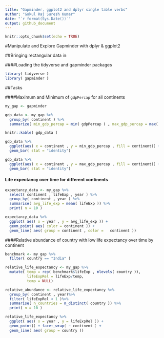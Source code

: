 ```yaml
---
title: "Gapminder, ggplot2 and dplyr single table verbs"
author: "Gokul Raj Suresh Kumar"
date: "`r format(Sys.Date())`"
output: github_document
---
```


```r
knitr::opts_chunk$set(echo = TRUE)
```

#Manipulate and Explore Gapminder with dplyr & ggplot2

##Bringing rectangular data in

####Loading the tidyverse and gapminder packages 

```r
library( tidyverse )
library( gapminder )
```

##Tasks

####Maximum and Minimum of `gdpPercap` for all continents

```r
my_gap <- gapminder

gdp_data <- my_gap %>% 
  group_by( continent ) %>% 
  summarize( min_gdp_percap = min( gdpPercap ) , max_gdp_percap = max( gdpPercap ))

knitr::kable( gdp_data )
```

```r
gdp_data %>% 
  ggplot(aes( x = continent , y = min_gdp_percap , fill = continent)) +
  geom_bar( stat = "identity")

gdp_data %>% 
  ggplot(aes( x = continent , y = max_gdp_percap , fill = continent)) +
  geom_bar( stat = "identity")
```

#### Life expectancy over time for different continents

```r
expectancy_data <- my_gap %>%
  select( continent , lifeExp , year ) %>%
  group_by( continent , year ) %>% 
  summarise( avg_life_exp = mean( lifeExp )) %>% 
  print( n = 10 )
```

```r
expectancy_data %>%
  ggplot( aes( x = year , y = avg_life_exp )) + 
  geom_point( aes( color = continent )) + 
  geom_line( aes( group = continent , color =   continent ))
```

####Relative abundance of country with low life expectancy over time by continent

```r
benchmark <- my_gap %>% 
  filter( country == "India" )

relative_life_expectancy <- my_gap %>% 
  mutate( temp = rep( benchmark$lifeExp , nlevels( country )), 
          lifeExpRel = lifeExp/temp, 
          temp = NULL)

relative_abundance <- relative_life_expectancy %>%
  group_by( continent , year)%>% 
  filter( lifeExpRel < 1 )%>% 
  summarise( n_countries = n_distinct( country )) %>% 
  print( n = 10 )
```

```r
relative_life_expectancy %>%
  ggplot( aes( x = year , y = lifeExpRel )) + 
  geom_point() + facet_wrap( ~ continent ) + 
  geom_line( aes( group = country ))
```




